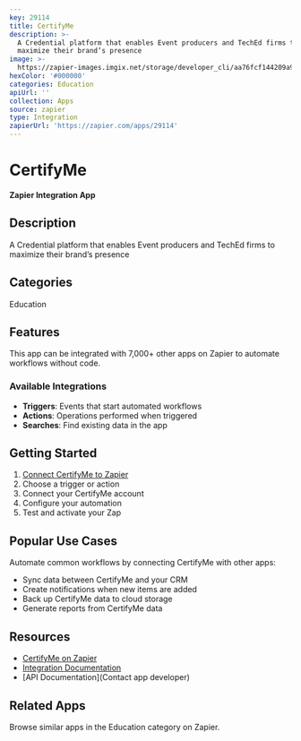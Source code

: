```yaml
---
key: 29114
title: CertifyMe
description: >-
  A Credential platform that enables Event producers and TechEd firms to
  maximize their brand’s presence
image: >-
  https://zapier-images.imgix.net/storage/developer_cli/aa76fcf144209a938d1e203796730015.png?auto=format%2Ccompress&ixlib=python-3.0.0&q=50
hexColor: '#000000'
categories: Education
apiUrl: ''
collection: Apps
source: zapier
type: Integration
zapierUrl: 'https://zapier.com/apps/29114'
---
```

# CertifyMe

**Zapier Integration App**

## Description

A Credential platform that enables Event producers and TechEd firms to maximize their brand’s presence

## Categories

Education

## Features

This app can be integrated with 7,000+ other apps on Zapier to automate workflows without code.

### Available Integrations

- **Triggers**: Events that start automated workflows
- **Actions**: Operations performed when triggered
- **Searches**: Find existing data in the app

## Getting Started

1. [Connect CertifyMe to Zapier](https://zapier.com/apps/29114)
2. Choose a trigger or action
3. Connect your CertifyMe account
4. Configure your automation
5. Test and activate your Zap

## Popular Use Cases

Automate common workflows by connecting CertifyMe with other apps:

- Sync data between CertifyMe and your CRM
- Create notifications when new items are added
- Back up CertifyMe data to cloud storage
- Generate reports from CertifyMe data

## Resources

- [CertifyMe on Zapier](https://zapier.com/apps/29114)
- [Integration Documentation](https://zapier.com/apps/29114/integrations)
- [API Documentation](Contact app developer)

## Related Apps

Browse similar apps in the Education category on Zapier.

